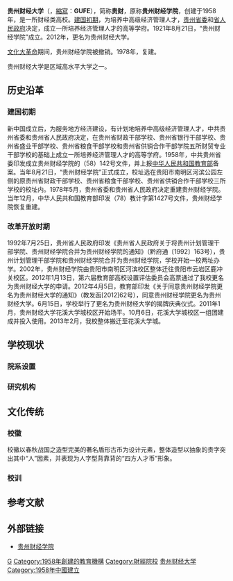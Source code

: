 {{Infobox university
|name        = 贵州财经大学
|english_name = Guizhou University of Finance and Economics
|former_name = 贵州财经学院
|image       = Guizhou University of Finance and Economics logo.png
|motto       = 厚德  博学  笃行  鼎新
|established = {{Start date|1958|8|21}}
|anniversary = 4月23日
|type        = 公立
|president   = 赵普
|secretary   = 刘雷
|address     = {{CHN}}[[贵州省|贵州省]][[贵阳市|贵阳市]]<br />'''花溪校区'''：[[花溪区|花溪区]]花溪大学城<br />'''河滨校区'''：[[南明区|南明区]]瑞金南路121号<br />'''鹿冲关校区'''：[[云岩区|云岩区]]鹿冲关路276号
|colors      = {{Color rec|#af261c|贵财红}}
|affiliations= 
|website     = {{url|www.gufe.edu.cn}}
|logo        = 
|footnotes   = 
}}
'''贵州财经大学'''（{{Lang-en|'''Guizhou University of Finance and Economics'''}}，[[縮寫|縮寫]]：'''GUFE'''），简称'''贵财'''，原称'''贵州财经学院'''，创建于1958年，是一所财经类高校。[[中华人民共和国历史#社会主义建设时期|建国初期]]，为培养中高级经济管理人才，[[中国共产党贵州省委员会|贵州省委]]和[[贵州省人民政府|省人民政府]]决定，成立一所培养经济管理人才的高等学府。1921年8月21日，“贵州财经学院”成立。2012年，更名为贵州财经大学。

[[文化大革命|文化大革命]]期间，贵州财经学院被撤销。1978年，复建。

贵州财经大学是区域高水平大学之一。

== 历史沿革 ==
=== 建国初期 ===
新中国成立后，为服务地方经济建设，有计划地培养中高级经济管理人才，中共贵州省委和贵州省人民政府决定，在贵州省财政干部学校、贵州省银行干部学校、贵州省盛业干部学校、贵州省粮食干部学校和贵州省供销合作干部学院五所财贸专业干部学校的基础上成立一所培养经济管理人才的高等学府。1958年，中共贵州省委印发成立贵州财经学院的（58）142号文件，并上报[[中华人民共和国教育部|中华人民共和国教育部]]备案。当年8月21日，“贵州财经学院”正式成立，校址选在贵阳市南明区河滨公园左侧的原贵州省财政干部学校、贵州省粮食干部学校、贵州省供销合作干部学校三所学校的校址内。1978年5月，贵州省委和贵州省人民政府决定重建贵州财经学院。当年12月，中华人民共和国教育部印发（78）教计字第1427号文件，贵州财经学院恢复重建。

=== 改革开放时期 ===
1992年7月25日，贵州省人民政府印发《贵州省人民政府关于将贵州计划管理干部学院、贵州财经学院合并为贵州财经学院的通知》（黔府通〔1992〕163号），贵州计划管理干部学院和贵州财经学院合并为贵州财经学院，学校开始一校两址办学。2002年，贵州财经学院由贵阳市南明区河滨校区整体迁往贵阳市云岩区鹿冲关校区。2012年1月13日，第六届教育部高校设置评估委员会高票通过了我校更名为贵州财经大学的申请。2012年4月5日，教育部印发《关于同意贵州财经学院更名为贵州财经大学的通知》（教发函[2012]62号），同意贵州财经学院更名为贵州财经大学。6月15日，学校举行了更名为贵州财经大学的揭牌庆典仪式。2011年1月，贵州财经大学花溪大学城校区开始场平。10月6日，花溪大学城校区一组团建成并投入使用。2013年2月，我校整体搬迁至花溪大学城。

== 学校现状 ==
=== 院系设置 ===


=== 研究机构 ===


== 文化传统 ==
=== 校徽 ===
校徽以春秋战国之造型完美的著名盾形古币为设计元素，整体造型以抽象的贵字突出其中“人”因素，并表现为人字型背靠背的“四方人才币”形象。

=== 校训 ===

== 参考文献 ==
<references/>

== 外部链接 ==
*[http://www.gzife.edu.cn/ 贵州财经学院]{{Wayback|url=http://www.gzife.edu.cn/ |date=20101207013343 }}

{{中华人民共和国中西部高校基础能力建设工程}}
{{贵州省高等学校}}
{{Guizhou topics}}

[[Category:贵阳高等院校|G]]
[[Category:1958年創建的教育機構|Category:1958年創建的教育機構]]
[[Category:財經院校|Category:財經院校]]
[[Category:贵州财经大学|]]
[[Category:1958年中國建立|Category:1958年中國建立]]